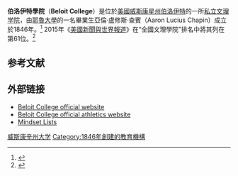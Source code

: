 {{Infobox university
|name = Beloit College
|image = Beloit College sign.JPG
|caption=Seal of Beloit College
|motto = Scientia Vera Cum Fide Pura（True knowledge with pure faith）
|mascot = Buccaneer
|colors=藍色和金色<span style="background:#00386b; width:50px; border:1px solid #000;">     </span> <span style="background:#cda32f; width:50px; border:1px solid #000;">     </span>
|established = 1846
|type = [[私立大学|私立]][[美国文理学院|文理学院]]
|affiliation = [[联合基督教会|联合基督教会]]
|president = Scott Bierman
|city = [[伯洛伊特_(威斯康辛州)|伯洛伊特]]
|state=[[威斯康星州|威斯康星州]]
|country=[[美國|美國]]
|campus = {{convert|65|acre|ha|1}}
|undergrad = 1,300
|faculty = 94
|endowment = US$1.307億（2014）<ref>{{cite web| title = Beloit College Financial Statements| work = Fiscal Year 2014| publisher = Beloit College| url = https://www.beloit.edu/vp_finance/assets/BeloitCollege_2014_Financial_Statement.pdf| format = PDF| accessdate = December 7, 2014| archive-date = 2016-03-04| archive-url = https://web.archive.org/web/20160304114206/https://www.beloit.edu/vp_finance/assets/BeloitCollege_2014_Financial_Statement.pdf| dead-url = no}}</ref>
|website = [http://www.beloit.edu/ www.beloit.edu]
}}
'''伯洛伊特學院'''（'''Beloit College'''）是位於[[美國|美國]][[威斯康星州|威斯康星州]][[伯洛伊特_(威斯康星州)|伯洛伊特]]的一所[[私立大学|私立]][[美国文理学院|文理学院]]，由[[耶魯大學|耶魯大學]]的一名畢業生亞倫·盧修斯·查賓（Aaron Lucius Chapin）成立於1846年。<ref>{{cite web |url=http://www.beloit.edu/archives/history/presidents/aaron_chapin |title=Archives: Aaron Lucius Chapin |publisher=Beloit College |date= |accessdate=2012-05-20 |archive-date=2012-07-16 |archive-url=https://web.archive.org/web/20120716212733/http://www.beloit.edu/archives/history/presidents/aaron_chapin/ |dead-url=no }}</ref> 2015年《[[美國新聞與世界報道|美國新聞與世界報道]]》在“全國文理學院”排名中將其列在第61位。<ref>{{cite web|title=Beloit College|url=http://colleges.usnews.rankingsandreviews.com/best-colleges/beloit-college-3835|publisher=U.S. News and World Report|accessdate=2015-03-08|archive-date=2011-05-28|archive-url=https://web.archive.org/web/20110528104504/http://colleges.usnews.rankingsandreviews.com/best-colleges/beloit-college-3835|dead-url=no}}</ref>

==参考文献==
{{Reflist}}

==外部链接==
{{Commonscat|Beloit College|伯洛伊特學院}}
* [http://www.beloit.edu/ Beloit College official website]{{Wayback|url=http://www.beloit.edu/ |date=20150317010727 }}
* [http://www.beloit.edu/bucs/ Beloit College official athletics website]{{Wayback|url=http://www.beloit.edu/bucs/ |date=20150318021815 }}
* [https://web.archive.org/web/20150319045113/http://www.beloit.edu/mindset/ Mindset Lists]
{{威斯康星州的學院和大學}}

{{Authority control}}
[[Category:威斯康辛州大学|]]
[[Category:1846年創建的教育機構|Category:1846年創建的教育機構]]